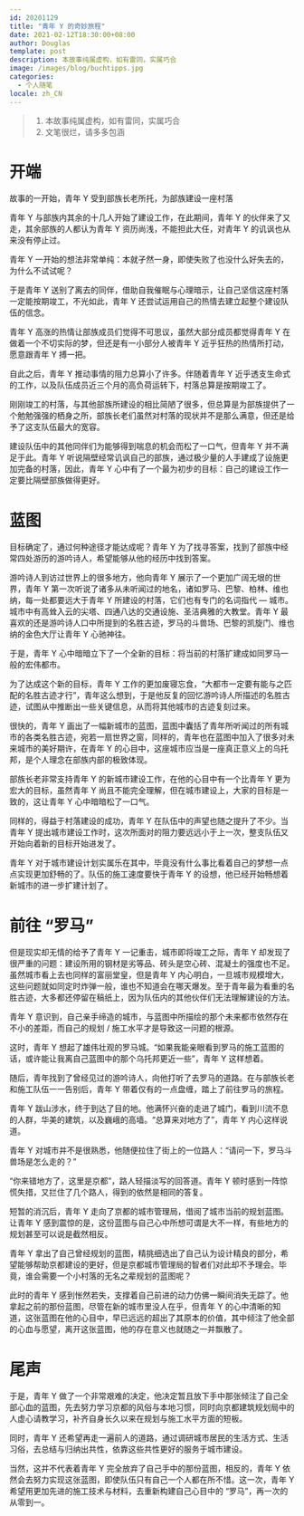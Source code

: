 ```yaml
---
id: 20201129
title: "青年 Y 的奇妙旅程"
date: 2021-02-12T18:30:00+08:00
author: Douglas
template: post
description: 本故事纯属虚构，如有雷同，实属巧合
image: /images/blog/buchtipps.jpg
categories:
  - 个人随笔
locale: zh_CN
---
```


> 1. 本故事纯属虚构，如有雷同，实属巧合
> 2. 文笔很烂，请多多包涵



# 开端


故事的一开始，青年 Y 受到部族长老所托，为部族建设一座村落


青年 Y 与部族内其余的十几人开始了建设工作，在此期间，青年 Y 的伙伴来了又走，其余部族的人都认为青年 Y 资历尚浅，不能担此大任，对青年 Y 的讥讽也从来没有停止过。


青年 Y 一开始的想法非常单纯：本就孑然一身，即使失败了也没什么好失去的，为什么不试试呢？


于是青年 Y 送别了离去的同伴，借助自我催眠与心理暗示，让自己坚信这座村落一定能按期竣工，不光如此，青年 Y 还尝试运用自己的热情去建立起整个建设队伍的信念。


青年 Y 高涨的热情让部族成员们觉得不可思议，虽然大部分成员都觉得青年 Y 在做着一个不切实际的梦，但还是有一小部分人被青年 Y 近乎狂热的热情所打动，愿意跟青年 Y 搏一把。


自此之后，青年 Y 推动事情的阻力总算小了许多。伴随着青年 Y 近乎透支生命式的工作，以及队伍成员近三个月的高负荷运转下，村落总算是按期竣工了。


刚刚竣工的村落，与其他部族所建设的相比简陋了很多，但总算是为部族提供了一个勉勉强强的栖身之所，部族长老们虽然对村落的现状并不是那么满意，但还是给予了这支队伍最大的宽容。


建设队伍中的其他同伴们为能够得到喘息的机会而松了一口气，但青年 Y 并不满足于此。青年 Y 听说隔壁经常讥讽自己的部族，通过极少量的人手建成了设施更加完备的村落，因此，青年 Y 心中有了一个最为初步的目标：自己的建设工作一定要比隔壁部族做得更好。


# 蓝图


目标确定了，通过何种途径才能达成呢？青年 Y 为了找寻答案，找到了部族中经常四处游历的游吟诗人，希望能够从他的经历中找到答案。


游吟诗人到访过世界上的很多地方，他向青年 Y 展示了一个更加广阔无垠的世界，青年 Y 第一次听说了诸多从未听闻过的地名，诸如罗马、巴黎、柏林、维也纳，每一处都要远大于青年 Y 所建设的村落，它们也有专门的名词指代 — 城市。城市中有高耸入云的尖塔、四通八达的交通设施、圣洁典雅的大教堂。青年 Y 最喜欢的还是游吟诗人口中所提到的名胜古迹，罗马的斗兽场、巴黎的凯旋门、维也纳的金色大厅让青年 Y 心驰神往。


于是，青年 Y 心中暗暗立下了一个全新的目标：将当前的村落扩建成如同罗马一般的宏伟都市。


为了达成这个新的目标，青年 Y 工作的更加废寝忘食，“大都市一定要有能与之匹配的名胜古迹才行”，青年这么想到，于是他反复的回忆游吟诗人所描述的名胜古迹，试图从中推断出一些关键信息，从而将其他城市的古迹复刻过来。


很快的，青年 Y 画出了一幅新城市的蓝图，蓝图中囊括了青年所听闻过的所有城市的各类名胜古迹，宛若一扇世界之窗，同样的，青年也在蓝图中加入了很多对未来城市的美好期许，在青年 Y 的心目中，这座城市应当是一座真正意义上的乌托邦，是个人理念在部族内部的极致体现。


部族长老非常支持青年 Y 的新城市建设工作，在他的心目中有一个比青年 Y 更为宏大的目标，虽然青年 Y 尚且不能完全理解，但在城市建设上，大家的目标是一致的，这让青年 Y 心中暗暗松了一口气。


同样的，得益于村落建设的成功，青年 Y 在队伍中的声望也随之提升了不少。当青年 Y 提出城市建设工作时，这次所面对的阻力要远远小于上一次，整支队伍又开始向着新的目标开始进发了。


青年 Y 对于城市建设计划实属乐在其中，毕竟没有什么事比看着自己的梦想一点点实现更加舒畅的了。队伍的施工速度要快于青年 Y 的设想，他已经开始畅想着新城市的进一步扩建计划了。


# 前往 “罗马”


但是现实却无情的给予了青年 Y 一记重击，城市即将竣工之际，青年 Y 却发现了很严重的问题：建设所用的钢材是劣等品、砖头是空心砖、混凝土的强度也不足。虽然城市看上去也同样的富丽堂皇，但是青年 Y 内心明白，一旦城市规模增大，这些问题就如同定时炸弹一般，谁也不知道会在哪天爆发。至于青年最为看重的名胜古迹，大多都还停留在稿纸上，因为队伍内的其他伙伴们无法理解建设的方法。


青年 Y 意识到，自己亲手缔造的城市，与蓝图中所描绘的那个未来都市依然存在不小的差距，而自己的规划 / 施工水平才是导致这一问题的根源。


这时，青年 Y 想起了雄伟壮观的罗马城。“如果我能亲眼看到罗马的施工蓝图的话，或许能让我离自己蓝图中的那个乌托邦更近一些”，青年 Y 这样想着。


随后，青年找到了曾经见过的游吟诗人，向他打听了去罗马的道路。在与部族长老和施工队伍一一告别后，青年 Y 带着仅有的一点盘缠，踏上了前往罗马的旅程。


青年 Y 跋山涉水，终于到达了目的地。他满怀兴奋的走进了城门，看到川流不息的人群，华美的建筑，以及巍峨的高墙。“总算来对地方了”，青年 Y 内心这样说道。


青年 Y 对城市并不是很熟悉，他随便拉住了街上的一位路人：“请问一下，罗马斗兽场是怎么走的？”


“你来错地方了，这里是京都”，路人轻描淡写的回答道。青年 Y 顿时感到一阵惊慌失措，又拦住了几个路人，得到的依然是相同的答复。


短暂的消沉后，青年 Y 走向了京都的城市管理局，借阅了城市当前的规划蓝图。让青年 Y 感到震惊的是，这份蓝图与自己心中所想可谓是大不一样，有些地方的规划甚至可以说是截然相反。


青年 Y 拿出了自己曾经规划的蓝图，精挑细选出了自己认为设计精良的部分，希望能够帮助京都建设的更好，但是京都城市管理局的智者们对此却不予理会。毕竟，谁会需要一个小村落的无名之辈规划的蓝图呢？


此时的青年 Y 感到怅然若失，支撑着自己前进的动力仿佛一瞬间消失无踪了。他拿起之前的那份蓝图，尽管在新的城市里没人在乎，但青年 Y 的心中清晰的知道，这张蓝图在他的心目中，早已远远的超出了其原本的价值，其中倾注了他全部的心血与愿望，离开这张蓝图，他的存在意义也就随之一并飘散了。


# 尾声


于是，青年 Y 做了一个非常艰难的决定，他决定暂且放下手中那张倾注了自己全部心血的蓝图，先去努力学习京都的风俗与本地习惯，同时向京都建筑规划局中的人虚心请教学习，补齐自身长久以来在规划与施工水平方面的短板。


同时，青年 Y 还希望再走一遍前人的道路，通过调研城市居民的生活方式、生活习俗，去总结与归纳出共性，依靠这些共性更好的服务于城市建设。


当然，这并不代表着青年 Y 完全放弃了自己手中的那份蓝图，相反的，青年 Y 依然会去努力实现这张蓝图，即使队伍只有自己一个人都在所不惜。这一次，青年 Y 希望用更加先进的施工技术与材料，去重新构建自己心目中的 “罗马”，再一次的从零到一。
